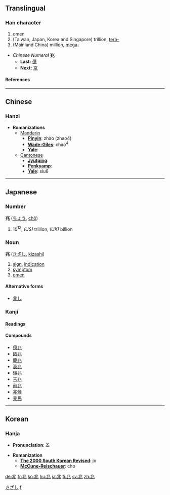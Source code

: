 ==Translingual==
===Han character===
{{Han char|rad=儿|as=04|sn=6|four=3211<sub>3</sub>|canj=中一山人 (LMUO)}}
# omen
# (Taiwan, Japan, Korea and Singapore) trillion, [[tera-]]
# (Mainland China) million, [[mega-]]


*''Chinese Numeral'' '''兆'''
**'''Last:''' [[億]]
**'''Next:''' [[京]]
====References====
{{Han ref|kx=0124.030|dkj=01347|dj=0260.040|hdz=10268.020|uh=5146|ud=20806|bh=A5FC|bd=42492}}
----

==Chinese==
===Hanzi===


* '''Romanizations'''
** [[Mandarin]]
*** '''[[Pinyin]]''': zhào (zhao4)
*** '''[[Wade-Giles]]''': chao<sup>4</sup>
*** '''[[Yale]]''': 
**[[Cantonese]]
***'''[[Jyutping]]''':
***'''[[Penkyamp]]''': 
***'''[[Yale]]''': siu6

----
== Japanese ==


===Number===
'''兆''' ([[ちょう]], [[chō]])
#10<sup>12</sup>, ''(US)'' trillion, ''(UK)'' billion


===Noun===
[[Category:Japanese nouns|きざし]]
'''兆''' ([[きざし]], [[kizashi]])
#[[sign]], [[indication]]
#[[symptom]]
#[[omen]]
====Alternative forms====
*[[兆し]]


===Kanji===
{{ja-kanji|grade=|rs=儿04}}
====Readings====
{{ja-readings|on=[[ちょう]] ([[chō]]), [[じょう]] ([[jō]])|kun=[[きざす]] ([[兆す]], [[kizasu]]), [[うらない]] ([[uranai]]), [[きざし]] ([[兆し]], [[kizashi]])}}
====Compounds====
*[[億兆]]
*[[凶兆]]
*[[慶兆]]
*[[衰兆]]
*[[瑞兆]]
*[[吉兆]]
*[[前兆]]
*[[兆候]]
*[[兆民]]
----
==Korean==
===Hanja===

* '''Pronunciation''': 조

* '''Romanization'''
** '''[[The 2000 South Korean Revised Romanization|The 2000 South Korean Revised]]''': jo
** '''[[McCune-Reischauer]]''': cho




[[Category:Japanese numbers| f]]

[[de:兆]]
[[fr:兆]]
[[ko:兆]]
[[hu:兆]]
[[ja:兆]]
[[fi:兆]]
[[sv:兆]]
[[zh:兆]]